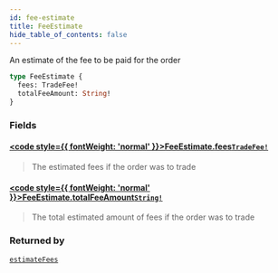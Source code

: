```yaml
---
id: fee-estimate
title: FeeEstimate
hide_table_of_contents: false
---
```








An estimate of the fee to be paid for the order

```graphql
type FeeEstimate {
  fees: TradeFee!
  totalFeeAmount: String!
}
```


### Fields

#### [<code style={{ fontWeight: 'normal' }}>FeeEstimate.<b>fees</b></code>](#)<Bullet />[`TradeFee!`](/testnet/api/graphql/objects/trade-fee) <Badge class="secondary" text="non-null"/> <Badge class="secondary" text="object"/>
> The estimated fees if the order was to trade
> 

#### [<code style={{ fontWeight: 'normal' }}>FeeEstimate.<b>totalFeeAmount</b></code>](#)<Bullet />[`String!`](/testnet/api/graphql/scalars/string) <Badge class="secondary" text="non-null"/> <Badge class="secondary" text="scalar"/>
> The total estimated amount of fees if the order was to trade
> 



### Returned by

[`estimateFees`](/testnet/api/graphql/queries/estimate-fees)  <Badge class="secondary" text="query"/>



